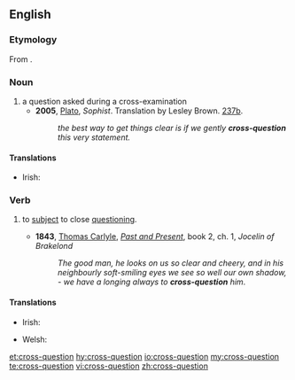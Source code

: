 ==English==

===Etymology===
From {{affix|en|cross-|question}}.

===Noun===
{{en-noun}}

# a question asked during a cross-examination
#* '''2005''', [[w:Plato|Plato]], ''Sophist''. Translation by Lesley Brown. [[w:Stephanus pagination|237b]].
#*: ''the best way to get things clear is if we gently '''cross-question''' this very statement.''

====Translations====
{{trans-top|a question performed during a cross-examination}}
* Irish: {{t|ga|croscheist|f}}
{{trans-mid}}
{{trans-bottom}}

===Verb===
{{en-verb}}

# {{lb|en|transitive}} to [[subject#Verb|subject]] to close [[questioning]].
#* '''1843''', [[:w:Thomas Carlyle|Thomas Carlyle]], ''[[:w:Past and Present (book)|Past and Present]]'', book 2, ch. 1, ''Jocelin of Brakelond''
#*: ''The good man, he looks on us so clear and cheery, and in his neighbourly soft-smiling eyes we see so well our own shadow, - we have a longing always to '''cross-question''' him''.

====Translations====
{{trans-top|to subject to close questioning}}
* Irish: {{t|ga|croscheistigh}}
{{trans-mid}}
* Welsh: {{t+|cy|croesholi}}
{{trans-bottom}}

[[et:cross-question]]
[[hy:cross-question]]
[[io:cross-question]]
[[my:cross-question]]
[[te:cross-question]]
[[vi:cross-question]]
[[zh:cross-question]]